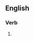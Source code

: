 ==English==

===Verb===
{{head|en|present participle}}

# {{present participle of|emasculate|lang=en|nocat=1}}